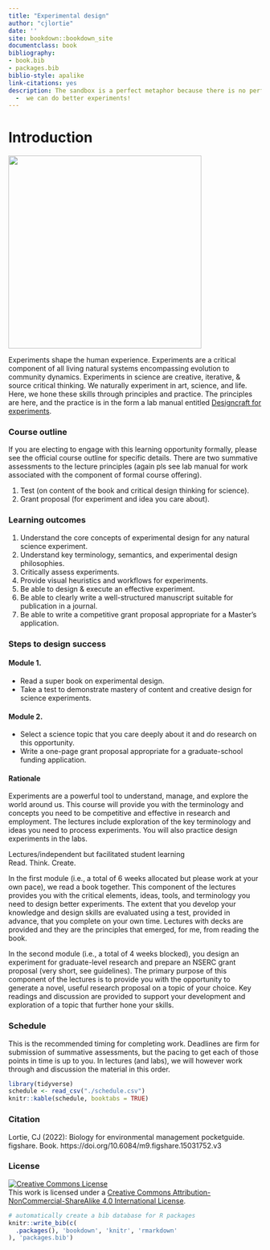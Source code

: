 ```yaml
--- 
title: "Experimental design"
author: "cjlortie"
date: ''
site: bookdown::bookdown_site
documentclass: book
bibliography:
- book.bib
- packages.bib
biblio-style: apalike
link-citations: yes
description: The sandbox is a perfect metaphor because there is no perfect experiment
  -  we can do better experiments!
---
```


# Introduction {-}   

![](./leaf.png){width=4in}  

Experiments shape the human experience. Experiments are a critical component of all living natural systems encompassing evolution to community dynamics. Experiments in science are creative, iterative, & source critical thinking. We naturally experiment in art, science, and life. Here, we hone these skills through principles and practice. The principles are here, and the practice is in the form a lab manual entitled [Designcraft for experiments](https://bookdown.org/cj4nature/designcraft4experiments/).   


### Course outline {-}  

If you are electing to engage with this learning opportunity formally, please see the official course outline for specific details. There are two summative assessments to the lecture principles (again pls see lab manual for work associated with the component of formal course offering).  

1. Test (on content of the book and critical design thinking for science).  
2. Grant proposal (for experiment and idea you care about).   

### Learning outcomes {-} 
1. Understand the core concepts of experimental design for any natural science experiment.  
2. Understand key terminology, semantics, and experimental design philosophies.  
3. Critically assess experiments.  
4. Provide visual heuristics and workflows for experiments.  
5. Be able to design & execute an effective experiment.  
6. Be able to clearly write a well-structured manuscript suitable for publication in a journal.  
7. Be able to write a competitive grant proposal appropriate for a Master's application.   

### Steps to design success {-}  
#### Module 1. {-}  
- Read a super book on experimental design.  
- Take a test to demonstrate mastery of content and creative design for science experiments.  

#### Module 2. {-} 
- Select a science topic that you care deeply about it and do research on this opportunity.  
- Write a one-page grant proposal appropriate for a graduate-school funding application.   

#### Rationale {-} 
Experiments are a powerful tool to understand, manage, and explore the world around us.  This course will provide you with the terminology and concepts you need to be competitive and effective in research and employment.  The lectures include exploration of the key terminology and ideas you need to process experiments.  You will also practice design experiments in the labs.

Lectures/independent but facilitated student learning  
Read. Think. Create.  

In the first module (i.e., a total of 6 weeks allocated but please work at your own pace), we read a book together. This component of the lectures provides you with the critical elements, ideas, tools, and terminology you need to design better experiments. The extent that you develop your knowledge and design skills are evaluated using a test, provided in advance, that you complete on your own time. Lectures with decks are provided and they are the principles that emerged, for me, from reading the book.    

In the second module (i.e., a total of 4 weeks blocked), you design an experiment for graduate-level research and prepare an NSERC grant proposal (very short, see guidelines). The primary purpose of this component of the lectures is to provide you with the opportunity to generate a novel, useful research proposal on a topic of your choice. Key readings and discussion are provided to support your development and exploration of a topic that further hone your skills.  


### Schedule {-}  
This is the recommended timing for completing work. Deadlines are firm for submission of summative assessments, but the pacing to get each of those points in time is up to you. In lectures (and labs), we will however work through and discussion the material in this order.  


```r
library(tidyverse)
schedule <- read_csv("./schedule.csv")
knitr::kable(schedule, booktabs = TRUE)

```

### Citation {-}  
Lortie, CJ (2022): Biology for environmental management pocketguide. figshare. Book. https://doi.org/10.6084/m9.figshare.15031752.v3   


### License {-}  

<a rel="license" href="http://creativecommons.org/licenses/by-nc-sa/4.0/"><img alt="Creative Commons License" style="border-width:0" src="https://i.creativecommons.org/l/by-nc-sa/4.0/88x31.png" /></a><br />This work is licensed under a <a rel="license" href="http://creativecommons.org/licenses/by-nc-sa/4.0/">Creative Commons Attribution-NonCommercial-ShareAlike 4.0 International License</a>.  


```r
# automatically create a bib database for R packages
knitr::write_bib(c(
  .packages(), 'bookdown', 'knitr', 'rmarkdown'
), 'packages.bib')
```
